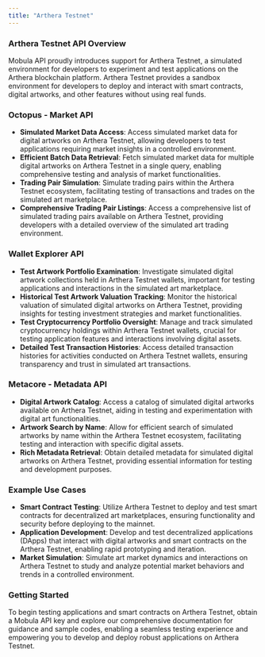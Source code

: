```yaml
---
title: "Arthera Testnet"
---
```


### Arthera Testnet API Overview

Mobula API proudly introduces support for Arthera Testnet, a simulated environment for developers to experiment and test applications on the Arthera blockchain platform. Arthera Testnet provides a sandbox environment for developers to deploy and interact with smart contracts, digital artworks, and other features without using real funds.

### Octopus - Market API

- **Simulated Market Data Access**: Access simulated market data for digital artworks on Arthera Testnet, allowing developers to test applications requiring market insights in a controlled environment.
- **Efficient Batch Data Retrieval**: Fetch simulated market data for multiple digital artworks on Arthera Testnet in a single query, enabling comprehensive testing and analysis of market functionalities.
- **Trading Pair Simulation**: Simulate trading pairs within the Arthera Testnet ecosystem, facilitating testing of transactions and trades on the simulated art marketplace.
- **Comprehensive Trading Pair Listings**: Access a comprehensive list of simulated trading pairs available on Arthera Testnet, providing developers with a detailed overview of the simulated art trading environment.

### Wallet Explorer API

- **Test Artwork Portfolio Examination**: Investigate simulated digital artwork collections held in Arthera Testnet wallets, important for testing applications and interactions in the simulated art marketplace.
- **Historical Test Artwork Valuation Tracking**: Monitor the historical valuation of simulated digital artworks on Arthera Testnet, providing insights for testing investment strategies and market functionalities.
- **Test Cryptocurrency Portfolio Oversight**: Manage and track simulated cryptocurrency holdings within Arthera Testnet wallets, crucial for testing application features and interactions involving digital assets.
- **Detailed Test Transaction Histories**: Access detailed transaction histories for activities conducted on Arthera Testnet wallets, ensuring transparency and trust in simulated art transactions.

### Metacore - Metadata API

- **Digital Artwork Catalog**: Access a catalog of simulated digital artworks available on Arthera Testnet, aiding in testing and experimentation with digital art functionalities.
- **Artwork Search by Name**: Allow for efficient search of simulated artworks by name within the Arthera Testnet ecosystem, facilitating testing and interaction with specific digital assets.
- **Rich Metadata Retrieval**: Obtain detailed metadata for simulated digital artworks on Arthera Testnet, providing essential information for testing and development purposes.

### Example Use Cases

- **Smart Contract Testing**: Utilize Arthera Testnet to deploy and test smart contracts for decentralized art marketplaces, ensuring functionality and security before deploying to the mainnet.
- **Application Development**: Develop and test decentralized applications (DApps) that interact with digital artworks and smart contracts on the Arthera Testnet, enabling rapid prototyping and iteration.
- **Market Simulation**: Simulate art market dynamics and interactions on Arthera Testnet to study and analyze potential market behaviors and trends in a controlled environment.

### Getting Started

To begin testing applications and smart contracts on Arthera Testnet, obtain a Mobula API key and explore our comprehensive documentation for guidance and sample codes, enabling a seamless testing experience and empowering you to develop and deploy robust applications on Arthera Testnet.
